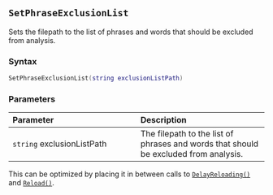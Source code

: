 ::: {.minipage data-latex="{\textwidth}"}
## `SetPhraseExclusionList`

Sets the filepath to the list of phrases and words that should be excluded from analysis.

### Syntax {-}

``` .lua
SetPhraseExclusionList(string exclusionListPath)
```

### Parameters {-}

**Parameter** | **Description**
| :-- | :-- |
| `string` exclusionListPath | The filepath to the list of phrases and words that should be excluded from analysis. |

:::: {.tipsection data-latex=""}
This can be optimized by placing it in between calls to [`DelayReloading()`](#batch-delayreloading) and [`Reload()`](#batch-reload).
::::
:::
